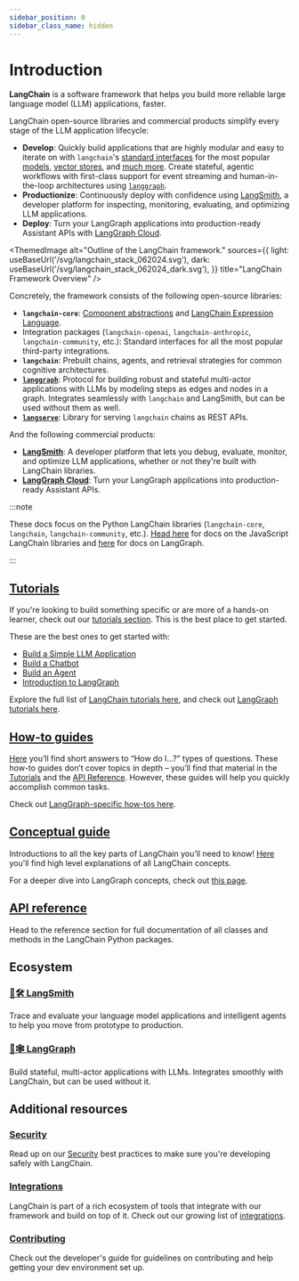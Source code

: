 ```yaml
---
sidebar_position: 0
sidebar_class_name: hidden
---
```


# Introduction

**LangChain** is a software framework that helps you build more reliable large language model (LLM) applications, faster.

LangChain open-source libraries and commercial products simplify every stage of the LLM application lifecycle:
- **Develop**: Quickly build applications that are highly modular and easy to iterate on with `langchain`'s
[standard interfaces](/docs/concepts/#langchain-expression-language-lcel) for the most popular [models](/docs/concepts/#chat-models), [vector stores](/docs/concepts/#vector-stores), and [much more](/docs/concepts/#components).
Create stateful, agentic workflows with first-class support for event streaming and human-in-the-loop architectures using [`langgraph`](/docs/concepts/#langgraph).
- **Productionize**: Continuously deploy with confidence using [LangSmith](https://docs.smith.langchain.com/), a developer platform for inspecting, monitoring, evaluating, and optimizing LLM applications.
- **Deploy**: Turn your LangGraph applications into production-ready Assistant APIs with [LangGraph Cloud](https://langchain-ai.github.io/langgraph/cloud/).


<ThemedImage
  alt="Outline of the LangChain framework."
  sources={{
    light: useBaseUrl('/svg/langchain_stack_062024.svg'),
    dark: useBaseUrl('/svg/langchain_stack_062024_dark.svg'),
  }}
  title="LangChain Framework Overview"
/>

Concretely, the framework consists of the following open-source libraries:

- **`langchain-core`**: [Component abstractions](/docs/concepts/#components) and [LangChain Expression Language](/docs/concepts/#langchain-expression-language-lcel).
- Integration packages (`langchain-openai`, `langchain-anthropic`, `langchain-community`, etc.): Standard interfaces for all the most popular third-party integrations.
- **`langchain`**: Prebuilt chains, agents, and retrieval strategies for common cognitive architectures.
- **[`langgraph`](https://langchain-ai.github.io/langgraph)**: Protocol for building robust and stateful multi-actor applications with LLMs by modeling steps as edges and nodes in a graph. Integrates seamlessly with `langchain` and LangSmith, but can be used without them as well.
- **[`langserve`](/docs/langserve)**: Library for serving `langchain` chains as REST APIs.

And the following commercial products:
- **[LangSmith](https://docs.smith.langchain.com)**: A developer platform that lets you debug, evaluate, monitor, and optimize LLM applications, whether or not they're built with LangChain libraries.
- **[LangGraph Cloud](https://langchain-ai.github.io/langgraph/cloud/)**: Turn your LangGraph applications into production-ready Assistant APIs.

:::note

These docs focus on the Python LangChain libraries (`langchain-core`, `langchain`, `langchain-community`, etc.). [Head here](https://js.langchain.com) for docs on the JavaScript LangChain libraries and [here](https://langchain-ai.github.io/langgraph) for docs on LangGraph.

:::

## [Tutorials](/docs/tutorials)

If you're looking to build something specific or are more of a hands-on learner, check out our [tutorials section](/docs/tutorials).
This is the best place to get started.

These are the best ones to get started with:

- [Build a Simple LLM Application](/docs/tutorials/llm_chain)
- [Build a Chatbot](/docs/tutorials/chatbot)
- [Build an Agent](/docs/tutorials/agents)
- [Introduction to LangGraph](https://langchain-ai.github.io/langgraph/tutorials/introduction/)

Explore the full list of [LangChain tutorials here](/docs/tutorials), and check out [LangGraph tutorials here](https://langchain-ai.github.io/langgraph/tutorials/).

## [How-to guides](/docs/how_to)

[Here](/docs/how_to) you’ll find short answers to “How do I…?” types of questions.
These how-to guides don’t cover topics in depth – you’ll find that material in the [Tutorials](/docs/tutorials) and the [API Reference](https://api.python.langchain.com/en/latest/).
However, these guides will help you quickly accomplish common tasks.

Check out [LangGraph-specific how-tos here](https://langchain-ai.github.io/langgraph/how-tos/).

## [Conceptual guide](/docs/concepts)

Introductions to all the key parts of LangChain you’ll need to know! [Here](/docs/concepts) you'll find high level explanations of all LangChain concepts.

For a deeper dive into LangGraph concepts, check out [this page](https://langchain-ai.github.io/langgraph/concepts/).

## [API reference](https://api.python.langchain.com)
Head to the reference section for full documentation of all classes and methods in the LangChain Python packages.

## Ecosystem

### [🦜🛠️ LangSmith](https://docs.smith.langchain.com)
Trace and evaluate your language model applications and intelligent agents to help you move from prototype to production.

### [🦜🕸️ LangGraph](https://langchain-ai.github.io/langgraph)
Build stateful, multi-actor applications with LLMs. Integrates smoothly with LangChain, but can be used without it.


## Additional resources

### [Security](/docs/security)
Read up on our [Security](/docs/security) best practices to make sure you're developing safely with LangChain.

### [Integrations](/docs/integrations/providers/)
LangChain is part of a rich ecosystem of tools that integrate with our framework and build on top of it. Check out our growing list of [integrations](/docs/integrations/providers/).

### [Contributing](/docs/contributing)
Check out the developer's guide for guidelines on contributing and help getting your dev environment set up.
